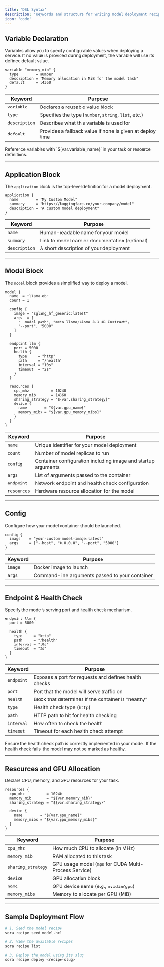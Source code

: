 ```yaml
---
title: 'DSL Syntax'
description: 'Keywords and structure for writing model deployment recipes using SoraNova DSL'
icon: 'code'
---
```


## Variable Declaration

Variables allow you to specify configurable values when deploying a service. If no value is provided during deployment, the variable will use its defined default value.

```hcl
variable "memory_mib" {
  type        = number
  description = "Memory allocation in MiB for the model task"
  default     = 14360
}
```

| Keyword       | Purpose                                                      |
| ------------- | ------------------------------------------------------------ |
| `variable`    | Declares a reusable value block                              |
| `type`        | Specifies the type (`number`, `string`, `list`, etc.)        |
| `description` | Describes what this variable is used for                     |
| `default`     | Provides a fallback value if none is given at deploy time    |

<Tip>
Reference variables with `${var.variable_name}` in your task or resource definitions.
</Tip>

---

## Application Block

The `application` block is the top-level definition for a model deployment.

```hcl
application {
  name        = "My Custom Model"
  summary     = "https://huggingface.co/your-company/model"
  description = "A custom model deployment"
}
```

| Keyword       | Purpose                                        |
| ------------- | ---------------------------------------------- |
| `name`        | Human-readable name for your model             |
| `summary`     | Link to model card or documentation (optional) |
| `description` | A short description of your deployment         |

---

## Model Block

The `model` block provides a simplified way to deploy a model.

```hcl
model {
  name  = "llama-8b"
  count = 1
  
  config {
    image = "sglang_hf_generic:latest"
    args  = [
      "--model-path", "meta-llama/Llama-3.1-8B-Instruct",
      "--port", "5000"
    ]
  }

  endpoint llm {
    port = 5000
    health {
      type     = "http"
      path     = "/health"
      interval = "10s"
      timeout  = "2s"
    }
  }

  resources {
    cpu_mhz          = 10240
    memory_mib       = 14360
    sharing_strategy = "${var.sharing_strategy}"
    device {
      name        = "${var.gpu_name}"
      memory_mibs = "${var.gpu_memory_mibs}"
    }
  }
}
```

| Keyword    | Purpose                                                          |
| ---------- | ---------------------------------------------------------------- |
| `name`     | Unique identifier for your model deployment                       |
| `count`    | Number of model replicas to run                                  |
| `config`   | Container configuration including image and startup arguments     |
| `args`     | List of arguments passed to the container                        |
| `endpoint` | Network endpoint and health check configuration                   |
| `resources`| Hardware resource allocation for the model                        |


---

## Config

Configure how your model container should be launched.

```hcl
config {
  image    = "your-custom-model-image:latest"
  args     = ["--host", "0.0.0.0", "--port", "5000"]
}
```

| Keyword     | Purpose                                               |
| ----------- | ----------------------------------------------------- |
| `image`     | Docker image to launch                                |
| `args`      | Command-line arguments passed to your container       |

---

## Endpoint & Health Check

Specify the model’s serving port and health check mechanism.

```hcl
endpoint llm {
  port = 5000

  health {
    type     = "http"
    path     = "/health"
    interval = "10s"
    timeout  = "2s"
  }
}
```

| Keyword    | Purpose                                                   |
| ---------- | --------------------------------------------------------- |
| `endpoint` | Exposes a port for requests and defines health checks     |
| `port`     | Port that the model will serve traffic on                 |
| `health`   | Block that determines if the container is "healthy"       |
| `type`     | Health check type (`http`)                                |
| `path`     | HTTP path to hit for health checking                      |
| `interval` | How often to check the health                             |
| `timeout`  | Timeout for each health check attempt                     |

<Warning>
  Ensure the health check path is correctly implemented in your model.
  If the health check fails, the model may not be marked as healthy.
</Warning>

---

## Resources and GPU Allocation

Declare CPU, memory, and GPU resources for your task.

```hcl
resources {
  cpu_mhz          = 10240
  memory_mib       = "${var.memory_mib}"
  sharing_strategy = "${var.sharing_strategy}"

  device {
    name        = "${var.gpu_name}"
    memory_mibs = "${var.gpu_memory_mibs}"
  }
}
```

| Keyword           | Purpose                                                  |
| ----------------- | -------------------------------------------------------- |
| `cpu_mhz`         | How much CPU to allocate (in MHz)                        |
| `memory_mib`      | RAM allocated to this task                               |
| `sharing_strategy`| GPU usage model (`mps` for CUDA Multi-Process Service)   |
| `device`          | GPU allocation block                                     |
| `name`            | GPU device name (e.g., `nvidia/gpu`)                     |
| `memory_mibs`     | Memory to allocate per GPU (MiB)                         |

---

## Sample Deployment Flow

```bash
# 1. Seed the model recipe
sora recipe seed model.hcl

# 2. View the available recipes
sora recipe list

# 3. Deploy the model using its slug
sora recipe deploy <recipe-slug>
```
